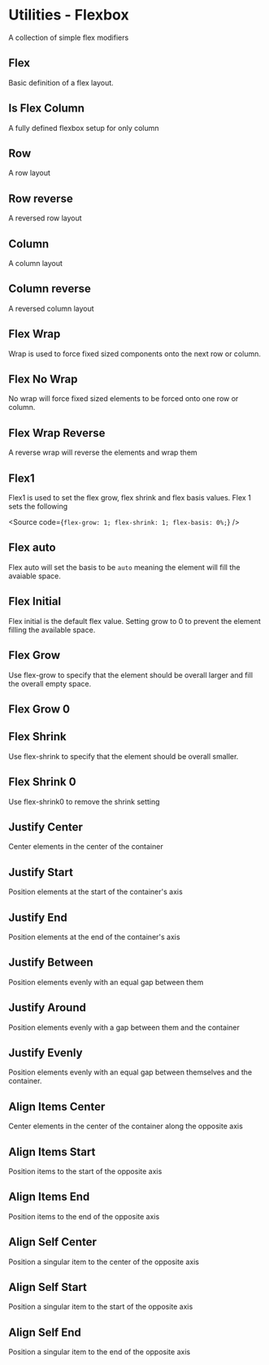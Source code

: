 
<Meta of={FlexboxStories} />

# Utilities - Flexbox

A collection of simple flex modifiers

## Flex

Basic definition of a flex layout.

<Canvas of={FlexboxStories.Flex} />

<RenderHtmlMarkup component="Flexbox" story="flex" />

## Is Flex Column

A fully defined flexbox setup for only column

<Canvas of={FlexboxStories.IsFlexColumn} />

<RenderHtmlMarkup component="Flexbox" story="is-flex-column" />

## Row

A row layout

<Canvas of={FlexboxStories.FlexRow} />

<RenderHtmlMarkup component="Flexbox" story="flex-row" />

## Row reverse

A reversed row layout

<Canvas of={FlexboxStories.FlexRowReverse} />

<RenderHtmlMarkup component="Flexbox" story="flex-row-reverse" />

## Column

A column layout

<Canvas of={FlexboxStories.FlexColumn} />

<RenderHtmlMarkup component="Flexbox" story="flex-column" />

## Column reverse

A reversed column layout

<Canvas of={FlexboxStories.FlexColumnReverse} />

<RenderHtmlMarkup component="Flexbox" story="flex-column-reverse" />

## Flex Wrap

Wrap is used to force fixed sized components onto the next row or column.

<Canvas of={FlexboxStories.FlexWrap} />

<RenderHtmlMarkup component="Flexbox" story="flex-wrap" />

## Flex No Wrap

No wrap will force fixed sized elements to be forced onto one row or column.

<Canvas of={FlexboxStories.FlexNoWrap} />

<RenderHtmlMarkup component="Flexbox" story="flex-no-wrap" />

## Flex Wrap Reverse

A reverse wrap will reverse the elements and wrap them

<Canvas of={FlexboxStories.FlexWrapReverse} />

<RenderHtmlMarkup component="Flexbox" story="flex-wrap-reverse" />

## Flex1

Flex1 is used to set the flex grow, flex shrink and flex basis values. Flex 1 sets the following

<Source
  code={`
flex-grow: 1;
flex-shrink: 1;
flex-basis: 0%;
`}
/>

<Canvas of={FlexboxStories.Flex1} />

<RenderHtmlMarkup component="Flexbox" story="Flex 1" />

## Flex auto

Flex auto will set the basis to be `auto` meaning the element will fill the avaiable space.

<Canvas of={FlexboxStories.FlexAuto} />

<RenderHtmlMarkup component="Flexbox" story="flex-auto" />

## Flex Initial

Flex initial is the default flex value. Setting grow to 0 to prevent the element filling the available space.

<Canvas of={FlexboxStories.FlexInitial} />

<RenderHtmlMarkup component="Flexbox" story="flex-initial" />

## Flex Grow

Use flex-grow to specify that the element should be overall larger and fill the overall empty space.

<Canvas of={FlexboxStories.FlexGrow} />

<RenderHtmlMarkup component="Flexbox" story="flex-grow" />

## Flex Grow 0

<Canvas of={FlexboxStories.FlexGrow0} />

<RenderHtmlMarkup component="Flexbox" story="flex grow 0" />

## Flex Shrink

Use flex-shrink to specify that the element should be overall smaller.

<Canvas of={FlexboxStories.FlexShrink} />

<RenderHtmlMarkup component="Flexbox" story="flex-shrink" />

## Flex Shrink 0

Use flex-shrink0 to remove the shrink setting

<Canvas of={FlexboxStories.FlexShrink0} />

<RenderHtmlMarkup component="Flexbox" story="flex shrink 0" />

## Justify Center

Center elements in the center of the container

<Canvas of={FlexboxStories.FlexJustifyCenter} />

<RenderHtmlMarkup component="Flexbox" story="flex-justify-center" />

## Justify Start

Position elements at the start of the container's axis

<Canvas of={FlexboxStories.FlexJustifyStart} />

<RenderHtmlMarkup component="Flexbox" story="flex-justify-start" />

## Justify End

Position elements at the end of the container's axis

<Canvas of={FlexboxStories.FlexJustifyEnd} />

<RenderHtmlMarkup component="Flexbox" story="flex-justify-end" />

## Justify Between

Position elements evenly with an equal gap between them

<Canvas of={FlexboxStories.FlexJustifyBetween} />

<RenderHtmlMarkup component="Flexbox" story="flex-justify-between" />

## Justify Around

Position elements evenly with a gap between them and the container

<Canvas of={FlexboxStories.FlexJustifyAround} />

<RenderHtmlMarkup component="Flexbox" story="flex-justify-around" />

## Justify Evenly

Position elements evenly with an equal gap between themselves and the container.

<Canvas of={FlexboxStories.FlexJustifyEvenly} />

<RenderHtmlMarkup component="Flexbox" story="flex-justify-evenly" />

## Align Items Center

Center elements in the center of the container along the opposite axis

<Canvas of={FlexboxStories.FlexAlignCenter} />

<RenderHtmlMarkup component="Flexbox" story="flex-align-center" />

## Align Items Start

Position items to the start of the opposite axis

<Canvas of={FlexboxStories.FlexAlignStart} />

<RenderHtmlMarkup component="Flexbox" story="flex-align-start" />

## Align Items End

Position items to the end of the opposite axis

<Canvas of={FlexboxStories.FlexAlignEnd} />

<RenderHtmlMarkup component="Flexbox" story="flex-align-end" />

## Align Self Center

Position a singular item to the center of the opposite axis

<Canvas of={FlexboxStories.FlexAlignSelfCenter} />

<RenderHtmlMarkup component="Flexbox" story="flex-align-self-center" />

## Align Self Start

Position a singular item to the start of the opposite axis

<Canvas of={FlexboxStories.FlexAlignSelfStart} />

<RenderHtmlMarkup component="Flexbox" story="flex-align-self-start" />

## Align Self End

Position a singular item to the end of the opposite axis

<Canvas of={FlexboxStories.FlexAlignSelfEnd} />

<RenderHtmlMarkup component="Flexbox" story="flex-align-self-end" />
